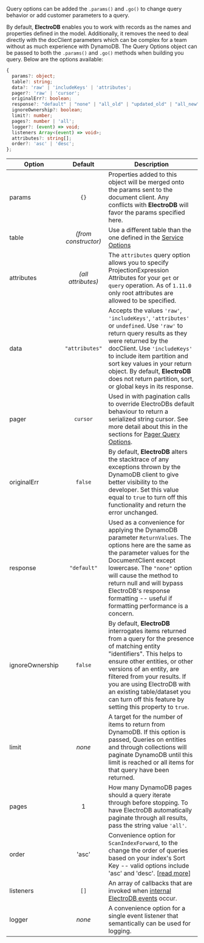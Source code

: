Query options can be added the `.params()` and `.go()` to change query behavior or add customer parameters to a query.

By default, **ElectroDB** enables you to work with records as the names and properties defined in the model. Additionally, it removes the need to deal directly with the docClient parameters which can be complex for a team without as much experience with DynamoDB. The Query Options object can be passed to both the `.params()` and `.go()` methods when building you query. Below are the options available:

```typescript
{
  params?: object;
  table?: string;
  data?: 'raw' | 'includeKeys' | 'attributes';
  pager?: 'raw' | 'cursor';
  originalErr?: boolean;
  response?: "default" | "none" | "all_old" | "updated_old" | "all_new" | "updated_new";
  ignoreOwnership?: boolean;
  limit?: number;
  pages?: number | 'all';
  logger?: (event) => void;
  listeners Array<(event) => void>;
  attributes?: string[];
  order?: 'asc' | 'desc';
};
```

| Option          |       Default        | Description                                                                                                                                                                                                                                                                                                                                            |
| --------------- | :------------------: | ------------------------------------------------------------------------------------------------------------------------------------------------------------------------------------------------------------------------------------------------------------------------------------------------------------------------------------------------------ |
| params          |         `{}`         | Properties added to this object will be merged onto the params sent to the document client. Any conflicts with **ElectroDB** will favor the params specified here.                                                                                                                                                                                     |
| table           | _(from constructor)_ | Use a different table than the one defined in the [Service Options](#service-options)                                                                                                                                                                                                                                                                  |
| attributes      |  _(all attributes)_  | The `attributes` query option allows you to specify ProjectionExpression Attributes for your `get` or `query` operation. As of `1.11.0` only root attributes are allowed to be specified.                                                                                                                                                              |
| data            |    `"attributes"`    | Accepts the values `'raw'`, `'includeKeys'`, `'attributes'` or `undefined`. Use `'raw'` to return query results as they were returned by the docClient. Use `'includeKeys'` to include item partition and sort key values in your return object. By default, **ElectroDB** does not return partition, sort, or global keys in its response.            |
| pager           |       `cursor`       | Used in with pagination calls to override ElectroDBs default behaviour to return a serialized string cursor. See more detail about this in the sections for [Pager Query Options](#pager-query-options).                                                                                                                                               |
| originalErr     |       `false`        | By default, **ElectroDB** alters the stacktrace of any exceptions thrown by the DynamoDB client to give better visibility to the developer. Set this value equal to `true` to turn off this functionality and return the error unchanged.                                                                                                              |
| response        |     `"default"`      | Used as a convenience for applying the DynamoDB parameter `ReturnValues`. The options here are the same as the parameter values for the DocumentClient except lowercase. The `"none"` option will cause the method to return null and will bypass ElectroDB's response formatting -- useful if formatting performance is a concern.                    |
| ignoreOwnership |       `false`        | By default, **ElectroDB** interrogates items returned from a query for the presence of matching entity "identifiers". This helps to ensure other entities, or other versions of an entity, are filtered from your results. If you are using ElectroDB with an existing table/dataset you can turn off this feature by setting this property to `true`. |
| limit           |        _none_        | A target for the number of items to return from DynamoDB. If this option is passed, Queries on entities and through collections will paginate DynamoDB until this limit is reached or all items for that query have been returned.                                                                                                                     |
| pages           |          1           | How many DynamoDB pages should a query iterate through before stopping. To have ElectroDB automatically paginate through all results, pass the string value `'all'`.                                                                                                                                                                                   |
| order           |        'asc'         | Convenience option for `ScanIndexForward`, to the change the order of queries based on your index's Sort Key -- valid options include 'asc' and 'desc'. [[read more](https://docs.aws.amazon.com/amazondynamodb/latest/APIReference/API_Query.html)]                                                                                                   |
| listeners       |         `[]`         | An array of callbacks that are invoked when [internal ElectroDB events](#events) occur.                                                                                                                                                                                                                                                                |
| logger          |        _none_        | A convenience option for a single event listener that semantically can be used for logging.                                                                                                                                                                                                                                                            |
